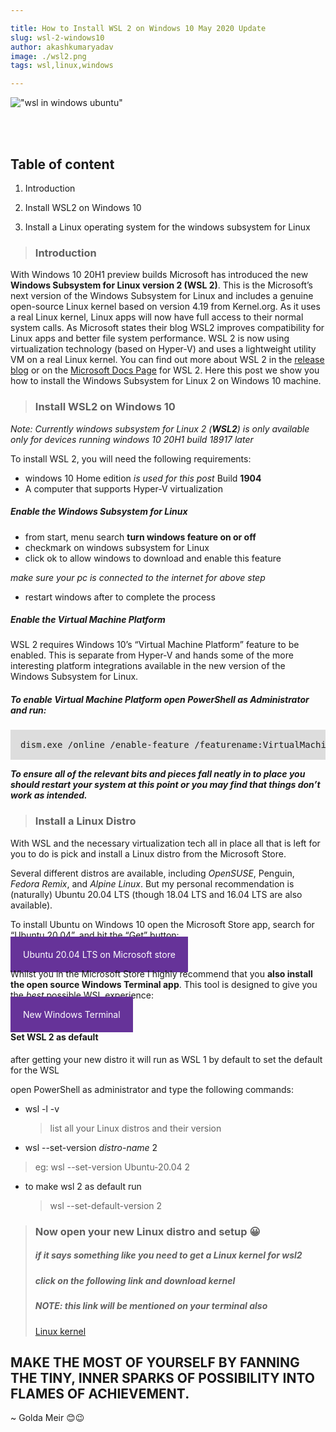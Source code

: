 ```yaml
---

title: How to Install WSL 2 on Windows 10 May 2020 Update
slug: wsl-2-windows10
author: akashkumaryadav
image: ./wsl2.png
tags: wsl,linux,windows

---
```


!["wsl in windows ubuntu"](./wsl2.png)


<br></br>

## Table of content

1. Introduction

2. Install WSL2 on Windows 10

3. Install a Linux operating system for the windows subsystem for Linux

> ### Introduction

With Windows 10 20H1 preview builds Microsoft has introduced the new **Windows Subsystem for Linux version 2 (WSL 2)**. This is the Microsoft’s next version of the Windows Subsystem for Linux and includes a genuine open-source Linux kernel based on version 4.19  from Kernel.org. As it uses a real Linux kernel, Linux apps will now  have full access to their normal system calls. As Microsoft states their blog WSL2 improves compatibility for Linux apps and better file system  performance. WSL 2 is now using virtualization technology (based on  Hyper-V) and uses a lightweight utility VM on a real Linux kernel. You  can find out more about WSL 2 in the [release blog](https://devblogs.microsoft.com/commandline/wsl-2-is-now-available-in-windows-insiders?WT.mc_id=thomasmaurer-blog-thmaure) or on the [Microsoft Docs Page](https://docs.microsoft.com/en-us/windows/wsl/wsl2-about?WT.mc_id=thomasmaurer-blog-thmaure) for WSL 2. Here this post we show you how to install the Windows Subsystem for Linux 2 on Windows 10 machine.


> ### Install WSL2 on Windows 10

_Note: Currently windows subsystem for Linux 2 (**WSL2**) is only available only for devices running windows 10 20H1 build 18917 later_

To install WSL 2, you will need the following requirements:

- windows 10 Home edition _is used for this post_ Build **1904**
- A computer that supports Hyper-V virtualization

##### Enable the Windows Subsystem for Linux

- from start, menu search **turn windows feature on or off** 
- checkmark on windows subsystem for Linux
- click ok to allow windows to download and enable this feature

_make sure your pc is connected to the internet for above step_

- restart windows after to complete the process

##### Enable the Virtual Machine Platform

WSL 2 requires Windows 10’s “Virtual Machine Platform” feature to be  enabled. This is separate from Hyper-V and hands some of the more  interesting platform integrations available in the new version of the  Windows Subsystem for Linux.

##### To enable Virtual Machine Platform open *PowerShell* as Administrator and run:

<pre style="background-color:#ddd;colore:red;padding:1rem;">dism.exe /online /enable-feature /featurename:VirtualMachinePlatform /all /norestart</pre>



**_To ensure all of the relevant bits and pieces fall neatly in to place you should  restart your system at this point or you may find that things don’t work as intended._**



> ### Install a Linux Distro

With WSL and the necessary virtualization tech all in place all that  is left for you to do is pick and install a Linux distro from the  Microsoft Store. 

Several different distros are available, including *OpenSUSE*, Penguin, *Fedora Remix*, and *Alpine Linux*. But my personal recommendation is (naturally) Ubuntu 20.04 LTS (though 18.04 LTS and 16.04 LTS are also available).

To install Ubuntu on Windows 10 open the Microsoft Store app, search for “Ubuntu 20.04”, and hit the “Get” button:



<a target="_blank" style="background-color:#663399;text-decoration:none;color:white;padding:20px;margin:auto" href="https://www.microsoft.com/en-gb/p/ubuntu-2004-lts/9n6svws3rx71?activetab=pivot:overviewtab">Ubuntu 20.04 LTS on Microsoft store</a>





Whilst you in the Microsoft Store I highly recommend that you **also install the open source Windows Terminal app**. This tool is designed to give you the *best* possible WSL experience:



<a target="_blank" style="background-color:#663399;text-decoration:none;color:white;padding:20px;margin:auto" href="https://www.microsoft.com/en-gb/p/windows-terminal/9n0dx20hk701?activetab=pivot:overviewtab">New Windows Terminal</a>



#### Set WSL 2 as default

after getting your new distro it will run as WSL 1 by default to set the default for the WSL

open PowerShell  as administrator and type the following commands:

- wsl -l -v

  > list all your Linux distros and their version

-  wsl --set-version *distro-name* 2

  > eg: wsl --set-version  Ubuntu-20.04 2

- to make wsl 2 as default run

  > wsl --set-default-version 2



> ### Now open your new Linux distro and setup 😀
>
> ##### if it says something like you need to get a Linux kernel for wsl2
>
> ##### click on the following link and download kernel
>
> ##### NOTE: this link will be mentioned on your terminal also  
>
> [Linux kernel](`https://aka.ms/wsl2kernel`)



## MAKE THE MOST OF YOURSELF BY FANNING THE TINY, INNER SPARKS OF POSSIBILITY INTO FLAMES OF ACHIEVEMENT.

~ Golda Meir 😊😉